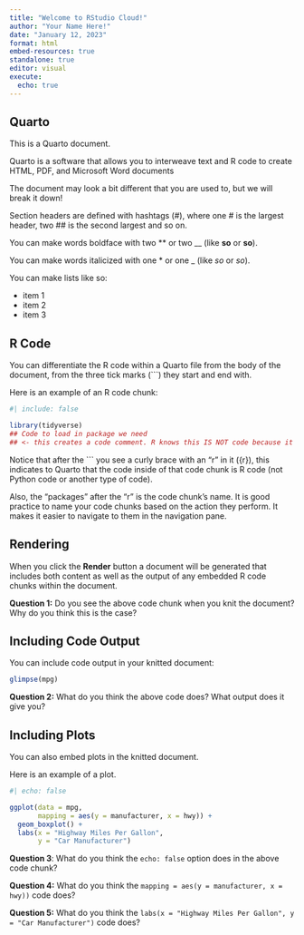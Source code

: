 ```yaml
---
title: "Welcome to RStudio Cloud!"
author: "Your Name Here!"
date: "January 12, 2023"
format: html
embed-resources: true
standalone: true
editor: visual
execute: 
  echo: true
---
```


## Quarto

This is a Quarto document.

Quarto is a software that allows you to interweave text and R code to create HTML, PDF, and Microsoft Word documents

The document may look a bit different that you are used to, but we will break it down!

Section headers are defined with hashtags (#), where one \# is the largest header, two \## is the second largest and so on.

You can make words boldface with two \*\* or two \_\_ (like **so** or **so**).

You can make words italicized with one \* or one \_ (like *so* or *so*).

You can make lists like so:

-   item 1
-   item 2
-   item 3

<!-- This is an comment. It WILL NOT show in your knitted document. -->

```{=html}
<!-- Comments are great ways to leave yourself notes inside your Quarto
document that no one can see!  -->
```
## R Code

You can differentiate the R code within a Quarto file from the body of the document, from the three tick marks (\`\`\`) they start and end with.

Here is an example of an R code chunk:

```r
#| include: false

library(tidyverse)
## Code to load in package we need
## <- this creates a code comment. R knows this IS NOT code because it has a # in front! 
```

Notice that after the \`\`\` you see a curly brace with an "r" in it ({r}), this indicates to Quarto that the code inside of that code chunk is R code (not Python code or another type of code).

Also, the "packages" after the "r" is the code chunk's name. It is good practice to name your code chunks based on the action they perform. It makes it easier to navigate to them in the navigation pane.

## Rendering

When you click the **Render** button a document will be generated that includes both content as well as the output of any embedded R code chunks within the document.

**Question 1:** Do you see the above code chunk when you knit the document? Why do you think this is the case?

## Including Code Output

You can include code output in your knitted document:

```r
glimpse(mpg)
```

**Question 2:** What do you think the above code does? What output does it give you?

## Including Plots

You can also embed plots in the knitted document.

Here is an example of a plot.

```r
#| echo: false

ggplot(data = mpg, 
       mapping = aes(y = manufacturer, x = hwy)) + 
  geom_boxplot() +
  labs(x = "Highway Miles Per Gallon", 
       y = "Car Manufacturer")
```

**Question 3**: What do you think the `echo: false` option does in the above code chunk?

**Question 4:** What do you think the `mapping = aes(y = manufacturer, x = hwy))` code does?

**Question 5:** What do you think the `labs(x = "Highway Miles Per Gallon", y = "Car Manufacturer")` code does?
